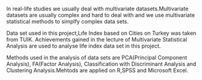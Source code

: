 In real-life studies we usually deal with multivariate datasets.Multivariate datasets are usually complex and hard to deal with and we use multivariate statistical methods to simplfy complex data sets.

Data set used in this project,Lıfe Index based on Cities on Turkey was taken from TUIK.
Achievements gained in the lecture of Multivariate Statistical Analysis are used to analyse life index data set in this project.

Methods used in the analysis of data sets are PCA(Principal Component Analysis), FA(Factor Analysis), Classification with Discriminant Analysis and Clustering Analysis.Mehtods are applied on R,SPSS and Microsoft Excel.
